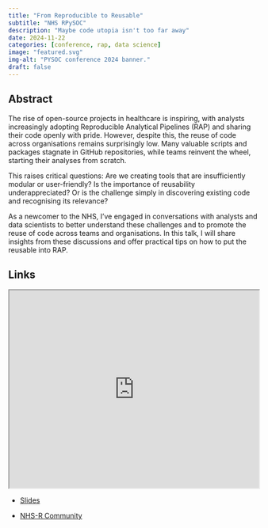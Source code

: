 ```yaml
---
title: "From Reproducible to Reusable"
subtitle: "NHS RPySOC"
description: "Maybe code utopia isn't too far away"
date: 2024-11-22
categories: [conference, rap, data science]
image: "featured.svg"
img-alt: "PYSOC conference 2024 banner."
draft: false
---
```


## Abstract

The rise of open-source projects in healthcare is inspiring, with analysts increasingly adopting Reproducible Analytical Pipelines (RAP) and sharing their code openly with pride. However, despite this, the reuse of code across organisations remains surprisingly low. Many valuable scripts and packages stagnate in GitHub repositories, while teams reinvent the wheel, starting their analyses from scratch.


This raises critical questions: Are we creating tools that are insufficiently modular or user-friendly? Is the importance of reusability underappreciated? Or is the challenge simply in discovering existing code and recognising its relevance?


As a newcomer to the NHS, I've engaged in conversations with analysts and data scientists to better understand these challenges and to promote the reuse of code across teams and organisations. In this talk, I will share insights from these discussions and offer practical tips on how to put the reusable into RAP.

## Links


<p align="center">
<iframe src="https://statsrhian.github.io/nhsrpysoc-reusable" width="100%" height = "400px"></iframe>
</p>

- [Slides](https://statsrhian.github.io/nhsrpysoc-reusable)

- [NHS-R Community](https://nhsrcommunity.com/)

